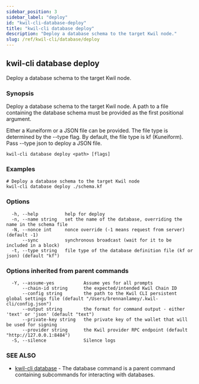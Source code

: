 ```yaml
---
sidebar_position: 3
sidebar_label: "deploy"
id: "kwil-cli-database-deploy"
title: "kwil-cli database deploy"
description: "Deploy a database schema to the target Kwil node."
slug: /ref/kwil-cli/database/deploy
---
```


## kwil-cli database deploy

Deploy a database schema to the target Kwil node.

### Synopsis

Deploy a database schema to the target Kwil node.
A path to a file containing the database schema must be provided as the first positional argument.

Either a Kuneiform or a JSON file can be provided.  The file type is determined by the --type flag.
By default, the file type is kf (Kuneiform).  Pass --type json to deploy a JSON file.

```
kwil-cli database deploy <path> [flags]
```

### Examples

```
# Deploy a database schema to the target Kwil node
kwil-cli database deploy ./schema.kf
```

### Options

```
  -h, --help          help for deploy
  -n, --name string   set the name of the database, overriding the name in the schema file
  -N, --nonce int     nonce override (-1 means request from server) (default -1)
      --sync          synchronous broadcast (wait for it to be included in a block)
  -t, --type string   file type of the database definition file (kf or json) (default "kf")
```

### Options inherited from parent commands

```
  -Y, --assume-yes           Assume yes for all prompts
      --chain-id string      the expected/intended Kwil Chain ID
      --config string        the path to the Kwil CLI persistent global settings file (default "/Users/brennanlamey/.kwil-cli/config.json")
      --output string        the format for command output - either 'text' or 'json' (default "text")
      --private-key string   the private key of the wallet that will be used for signing
      --provider string      the Kwil provider RPC endpoint (default "http://127.0.0.1:8484")
  -S, --silence              Silence logs
```

### SEE ALSO

* [kwil-cli database](/docs/ref/kwil-cli/database)	 - The database command is a parent command containing subcommands for interacting with databases.

